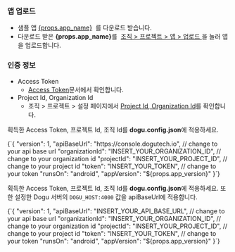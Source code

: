 
### 앱 업로드

<ul>
  <li>
    샘플 앱 <a href={props.app_url}>{props.app_name}</a>
    &nbsp;를 다운로드 받습니다.
  </li>
  <li>
    다운로드 받은 <b>{props.app_name}</b>를&nbsp;
    <a href="/management/project/app">조직 > 프로젝트 > 앱 > 업로드 </a> 을 눌러
    앱을 업로드합니다.
  </li>
</ul>

### 인증 정보

- Access Token
  - [Access Token](/api)문서에서 확인합니다.
- Project Id, Organization Id
  - 조직 > 프로젝트 > 설정 페이지에서 [Project Id, Organization Id](/management/project/settings#project-id)를 확인합니다.

<Tabs groupId="service" defaultValue="cloud" queryString>
<TabItem value="cloud" label="Cloud" default>

획득한 Access Token, 프로젝트 Id, 조직 Id를 **dogu.config.json**에 적용하세요.

<CodeBlock language="json">
  {`{
  "version": 1,
  "apiBaseUrl": "https://console.dogutech.io", // change to your api base url
  "organizationId": "INSERT_YOUR_ORGANIZATION_ID", // change to your organization id
  "projectId": "INSERT_YOUR_PROJECT_ID", // change to your project id
  "token": "INSERT_YOUR_TOKEN", // change to your token
  "runsOn": "android",
  "appVersion": "${props.app_version}"
}`}
</CodeBlock>

</TabItem>
    
<TabItem value="self-hosted" label="Self-Hosted">

획득한 Access Token, 프로젝트 Id, 조직 Id를 **dogu.config.json**에 적용하세요.
또한 설정한 Dogu 서버의 `DOGU_HOST:4000` 값을 apiBaseUrl에 적용합니다.

<CodeBlock language="json">
  {`{
  "version": 1,
  "apiBaseUrl": "INSERT_YOUR_API_BASE_URL", // change to your api base url
  "organizationId": "INSERT_YOUR_ORGANIZATION_ID", // change to your organization id
  "projectId": "INSERT_YOUR_PROJECT_ID", // change to your project id
  "token": "INSERT_YOUR_TOKEN", // change to your token
  "runsOn": "android",
  "appVersion": "${props.app_version}"
}`}
</CodeBlock>

</TabItem>
</Tabs>
